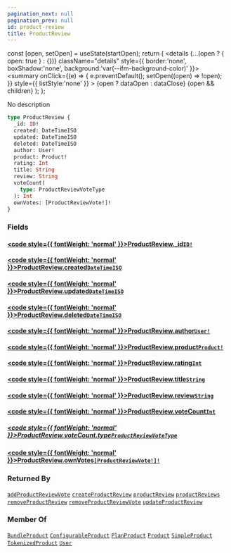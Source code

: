 ```yaml
---
pagination_next: null
pagination_prev: null
id: product-review
title: ProductReview
---
```









  const [open, setOpen] = useState(startOpen);
  return (
    <details {...(open ? { open: true } : {})} className="details" style={{ border:'none', boxShadow:'none', background:'var(--ifm-background-color)' }}>
      <summary
        onClick={(e) => {
          e.preventDefault();
          setOpen((open) => !open);
        }}
        style={{ listStyle:'none' }}
      >
      {open ? dataOpen : dataClose}
      </summary>
      {open && children}
    </details>
  );
};








No description


```graphql
type ProductReview {
  _id: ID!
  created: DateTimeISO
  updated: DateTimeISO
  deleted: DateTimeISO
  author: User!
  product: Product!
  rating: Int
  title: String
  review: String
  voteCount(
    type: ProductReviewVoteType
  ): Int
  ownVotes: [ProductReviewVote!]!
}
```




### Fields

#### [<code style={{ fontWeight: 'normal' }}>ProductReview.<b>_id</b></code>](#)<Bullet />[`ID!`](/types/scalars/id.mdx) <Badge class="badge badge--secondary" text="non-null"/> <Badge class="badge badge--secondary" text="scalar"/> 



#### [<code style={{ fontWeight: 'normal' }}>ProductReview.<b>created</b></code>](#)<Bullet />[`DateTimeISO`](/types/scalars/date-time-iso.mdx) <Badge class="badge badge--secondary" text="scalar"/> 



#### [<code style={{ fontWeight: 'normal' }}>ProductReview.<b>updated</b></code>](#)<Bullet />[`DateTimeISO`](/types/scalars/date-time-iso.mdx) <Badge class="badge badge--secondary" text="scalar"/> 



#### [<code style={{ fontWeight: 'normal' }}>ProductReview.<b>deleted</b></code>](#)<Bullet />[`DateTimeISO`](/types/scalars/date-time-iso.mdx) <Badge class="badge badge--secondary" text="scalar"/> 



#### [<code style={{ fontWeight: 'normal' }}>ProductReview.<b>author</b></code>](#)<Bullet />[`User!`](/types/objects/user.mdx) <Badge class="badge badge--secondary" text="non-null"/> <Badge class="badge badge--secondary" text="object"/> 



#### [<code style={{ fontWeight: 'normal' }}>ProductReview.<b>product</b></code>](#)<Bullet />[`Product!`](/types/interfaces/product.mdx) <Badge class="badge badge--secondary" text="non-null"/> <Badge class="badge badge--secondary" text="interface"/> 



#### [<code style={{ fontWeight: 'normal' }}>ProductReview.<b>rating</b></code>](#)<Bullet />[`Int`](/types/scalars/int.mdx) <Badge class="badge badge--secondary" text="scalar"/> 



#### [<code style={{ fontWeight: 'normal' }}>ProductReview.<b>title</b></code>](#)<Bullet />[`String`](/types/scalars/string.mdx) <Badge class="badge badge--secondary" text="scalar"/> 



#### [<code style={{ fontWeight: 'normal' }}>ProductReview.<b>review</b></code>](#)<Bullet />[`String`](/types/scalars/string.mdx) <Badge class="badge badge--secondary" text="scalar"/> 



#### [<code style={{ fontWeight: 'normal' }}>ProductReview.<b>voteCount</b></code>](#)<Bullet />[`Int`](/types/scalars/int.mdx) <Badge class="badge badge--secondary" text="scalar"/> 

##### [<code style={{ fontWeight: 'normal' }}>ProductReview.voteCount.<b>type</b></code>](#)<Bullet />[`ProductReviewVoteType`](/types/enums/product-review-vote-type.mdx) <Badge class="badge badge--secondary" text="enum"/> 



#### [<code style={{ fontWeight: 'normal' }}>ProductReview.<b>ownVotes</b></code>](#)<Bullet />[`[ProductReviewVote!]!`](/types/objects/product-review-vote.mdx) <Badge class="badge badge--secondary" text="non-null"/> <Badge class="badge badge--secondary" text="object"/> 







### Returned By

[`addProductReviewVote`](/operations/mutations/add-product-review-vote.mdx)  <Badge class="badge badge--secondary" text="mutation"/><Bullet />[`createProductReview`](/operations/mutations/create-product-review.mdx)  <Badge class="badge badge--secondary" text="mutation"/><Bullet />[`productReview`](/operations/queries/product-review.mdx)  <Badge class="badge badge--secondary" text="query"/><Bullet />[`productReviews`](/operations/queries/product-reviews.mdx)  <Badge class="badge badge--secondary" text="query"/><Bullet />[`removeProductReview`](/operations/mutations/remove-product-review.mdx)  <Badge class="badge badge--secondary" text="mutation"/><Bullet />[`removeProductReviewVote`](/operations/mutations/remove-product-review-vote.mdx)  <Badge class="badge badge--secondary" text="mutation"/><Bullet />[`updateProductReview`](/operations/mutations/update-product-review.mdx)  <Badge class="badge badge--secondary" text="mutation"/>

### Member Of

[`BundleProduct`](/types/objects/bundle-product.mdx)  <Badge class="badge badge--secondary" text="object"/><Bullet />[`ConfigurableProduct`](/types/objects/configurable-product.mdx)  <Badge class="badge badge--secondary" text="object"/><Bullet />[`PlanProduct`](/types/objects/plan-product.mdx)  <Badge class="badge badge--secondary" text="object"/><Bullet />[`Product`](/types/interfaces/product.mdx)  <Badge class="badge badge--secondary" text="interface"/><Bullet />[`SimpleProduct`](/types/objects/simple-product.mdx)  <Badge class="badge badge--secondary" text="object"/><Bullet />[`TokenizedProduct`](/types/objects/tokenized-product.mdx)  <Badge class="badge badge--secondary" text="object"/><Bullet />[`User`](/types/objects/user.mdx)  <Badge class="badge badge--secondary" text="object"/>

